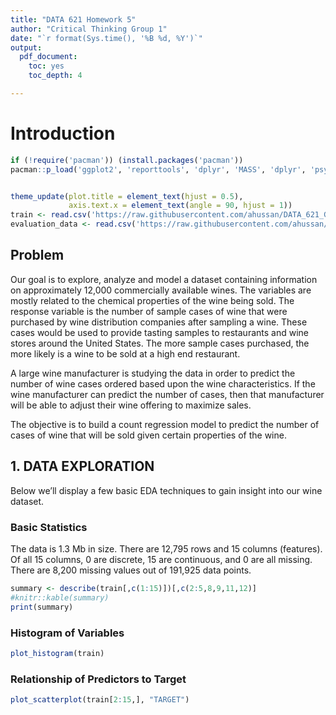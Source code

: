 ```yaml
---
title: "DATA 621 Homework 5"
author: "Critical Thinking Group 1"
date: "`r format(Sys.time(), '%B %d, %Y')`"
output:
  pdf_document:
    toc: yes
    toc_depth: 4

---
```

\pagebreak
\begin{center}
\bigskip
\bigskip
\bigskip
Prepared for:\\
\medskip
Prof. Dr. Nasrin Khansari\\
\smallskip
City University of New York, School of Professional Studies - Data 621\\
\bigskip
DATA 621 – Business Analytics and Data Mining\\
\medskip
Home Work 5\\
\medskip
Prepared by:\\
\medskip
Critical Thinking Group  1\\ 
\medskip
Vic Chan\\ 
\smallskip
Gehad Gad\\
\smallskip
Evan McLaughlin\\  
\smallskip
Bruno de Melo\\
\smallskip
Anjal Hussan\\
\smallskip
Zhouxin Shi\\
\smallskip
Sie Siong Wong\\
\end{center}

\pagebreak

\newpage

# Introduction
```r
if (!require('pacman')) (install.packages('pacman'))
pacman::p_load('ggplot2', 'reporttools', 'dplyr', 'MASS', 'dplyr', 'psych', 'DataExplorer', 'mice', 'pscl', 'pander', 'tinytex')


theme_update(plot.title = element_text(hjust = 0.5), 
             axis.text.x = element_text(angle = 90, hjust = 1))
train <- read.csv('https://raw.githubusercontent.com/ahussan/DATA_621_Group1/main/HW5/wine-training-data.csv', header=T)
evaluation_data <- read.csv('https://raw.githubusercontent.com/ahussan/DATA_621_Group1/main/HW5/wine-evaluation-data.csv', header=T)
```

## Problem

Our goal is to explore, analyze and model a dataset containing information on approximately 12,000 commercially available wines. The variables are mostly related to the chemical properties of the wine being sold. The response variable is the number of sample cases of wine that were purchased by wine distribution companies after sampling a wine.  These cases would be used to provide tasting samples to restaurants and wine stores around the United States. The more sample cases purchased, the more likely is a wine to be sold at a high end restaurant.

A large wine manufacturer is studying the data in order to predict  the number of wine cases ordered based upon the wine characteristics. If the wine manufacturer can predict the number of cases, then that manufacturer will be able to adjust their wine offering to maximize sales.

The objective is to build a count regression model to predict the number of cases of wine that will be sold given certain properties of the wine.

\newpage

## 1. DATA EXPLORATION

Below we'll display a few basic EDA techniques to gain insight into our wine dataset.

### Basic Statistics

The data is 1.3 Mb in size. There are 12,795 rows and 15 columns (features). Of all 15 columns, 0 are discrete, 15 are continuous, and 0 are all missing. There are 8,200 missing values out of 191,925 data points.

```r
summary <- describe(train[,c(1:15)])[,c(2:5,8,9,11,12)]
#knitr::kable(summary)
print(summary)
```

### Histogram of Variables

```r
plot_histogram(train)
```

### Relationship of Predictors to Target

```r
plot_scatterplot(train[2:15,], "TARGET")
```

